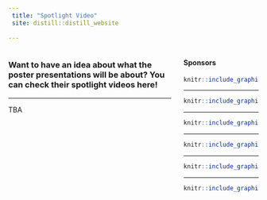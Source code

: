 ```yaml
---
 title: "Spotlight Video"
 site: distill::distill_website
 
---
```




<div style="width: 30%; float: right;">



#### Sponsors


```r
knitr::include_graphics("imgs/ut2.png")
```

-----


```r
knitr::include_graphics("imgs/rub.png")
```

-----

```r
knitr::include_graphics("imgs/uga2.png")
```

-----

```r
knitr::include_graphics("imgs/cnrs.png")
```

-----


```r
knitr::include_graphics("imgs/region.png")
```


-----


```r
knitr::include_graphics("imgs/c_air.png")
```


</div>


 
<div style="width: 65%; float: left;">

### Want to have an idea about what the poster presentations will be about? You can check their spotlight videos here!

-----

TBA

<!-- ### 01: Fujinaka	Ayano -->
<!-- #### Segmentation of intervertebral disks from videofluorography based on CNN, multi-channelization, and feature selection -->

<!-- This research contains sensitive information on hospitalised patients. Therefore, we cannot make public the data on the website. -->
<!-- Here at the website, we can download the password-protected zip files with the Spotlight video and slides. -->
<!-- For more information and access to the password, please contact Fujinaka Ayano by [e-mail](mailto:s1830149@s.tsukuba.ac.jp). -->

<!-- We appreciate your understanding. -->


<!-- <div style="width: 49%; float: left">  -->

<!-- - Video -->

<!-- [![Spotlight video](videos/Fujinaka/Spotlight_slides.png)](videos/Fujinaka/spotlight_video.zip "Fujinaka") -->

<!-- ----- -->

<!-- </div> -->

<!-- - Slides -->

<!-- <div style="width: 49%; float: right">  -->

<!-- [![Spotlight slides](videos/Fujinaka/Spotlight_slides.png)](videos/Fujinaka/splotlight_slides.zip "Fujinaka") -->

<!-- ----- -->

<!-- </div> -->

<!-- ----- -->

<!-- ----- -->

<!-- ### 02: Guoqing Hao -->
<!-- #### Image Harmonization With Attention- based Deep Feature Modulation. -->



<!-- <div style="width: 49%; float: left">  -->

<!-- - Video -->

<!-- [![Spotlight video](videos/Hao/Spotlight_slides.png)](videos/Hao/UGA_UT_hao_spotlight.mp4 "Hao") -->

<!-- ----- -->

<!-- </div> -->

<!-- <div style="width: 49%; float: right">  -->

<!-- - Slides -->

<!-- [![Spotlight slides](videos/Hao/Spotlight_slides.png)](videos/Hao/UGA_UT_hao_spotlight.pdf "Hao") -->

<!-- ----- -->

<!-- </div> -->

<!-- ----- -->

<!-- ----- -->

<!-- ### 03: Rita Suzana -->
<!-- #### Image Harmonization With Attention- based Deep Feature Modulation. -->


<!-- <div style="width: 49%; float: left">  -->

<!-- - Video -->

<!-- [![Spotlight video](videos/suzana/Spotlight_slides.png)](videos/suzana/suzana_spotlight_slides.mp4 "suzana") -->

<!-- ----- -->

<!-- </div> -->

<!-- - Slides -->

<!-- <div style="width: 49%; float: right">  -->

<!-- [![Spotlight slides](videos/suzana/Spotlight_slides.png)](videos/suzana/suzana_spotlight_slides.pdf "suzana") -->

<!-- ----- -->

<!-- </div> -->




<!-- ### 04: Masanori Muroi -->
<!-- #### Fingerspelling Recognition with Two-Steps Cascade Process of Spotting and Classification -->

<!-- <div style="width: 49%; float: left">  -->

<!-- - Video -->

<!-- [![Spotlight video](videos/PosterKit_Muroi/Spotlight_slides.png)](videos/PosterKit_Muroi/SpotlightVideo_Muroi.mp4 "PosterKit_Muroi") -->

<!-- ----- -->

<!-- </div> -->

<!-- - Poster -->

<!-- <div style="width: 49%; float: right">  -->

<!-- [![Spotlight slides](videos/PosterKit_Muroi/Spotlight_slides.png)](videos/PosterKit_Muroi/SpotlightSlide_Muroi.pptx "PosterKit_Muroi") -->

<!-- ----- -->

<!-- </div> -->

<!-- ### 05: Yifan He -->
<!-- #### Parameter Evolution Self-Adaptive Strategy -->

<!-- <div style="width: 49%; float: left">  -->

<!-- - Video -->

<!-- [![Spotlight video](videos/yifan/Spotlight_slides.png)](videos/yifan/Yifan He.mp4 "Yifan") -->

<!-- ----- -->

<!-- </div> -->

<!-- - Slides -->

<!-- <div style="width: 49%; float: right">  -->

<!-- [![Spotlight video](videos/yifan/Spotlight_slides.png)](videos/yifan/Yifan He.pdf "Yifan") -->

<!-- ----- -->
<!-- </div> -->

<!-- ### 06: Yue Qiu -->
<!-- #### Multi-View Visual Question Answering with Active Viewpoint Selection -->

<!-- <div style="width: 49%; float: left">  -->

<!-- - Video -->

<!-- [![Spotlight video](videos/qiuyue/Spotlight_slides.png)](videos/qiuyue/multiview VQA_qiuyue_tsukuba_2020.mp4 "Qiu") -->

<!-- ----- -->

<!-- </div> -->

<!-- - Slides -->

<!-- <div style="width: 49%; float: right">  -->

<!-- [![Spotlight video](videos/qiuyue/Spotlight_slides.png)](videos/qiuyue/multiview VQA_qiuyue_tsukuba_2020_spotlight.pdf "Qiu") -->

<!-- ----- -->

<!-- </div> -->

<!-- ### 07: Naoya Sogi -->
<!-- #### Metric learning method for subspace-based image-set recognition -->

<!-- <div style="width: 49%; float: left">  -->

<!-- - Video -->

<!-- [![Spotlight video](videos/07_Naoya Sogi/Spotlight_slides.png)](videos/07_Naoya Sogi/sogi_spotlight.mp4 "Sogi") -->

<!-- ----- -->

<!-- </div> -->

<!-- - Slides -->

<!-- <div style="width: 49%; float: right">  -->

<!-- [![Spotlight slides](videos/07_Naoya Sogi/Spotlight_slides.png)](videos/07_Naoya Sogi/sogi_spotlight.pdf "Sogi") -->

<!-- ----- -->

<!-- </div> -->

<!-- ----- -->


<!-- ### 08: Shimomoto Erica	 -->
<!-- #### Text classification based on the word subspace representation. -->


<!-- <div style="width: 49%; float: left">  -->

<!-- - Video -->

<!-- [![Spotlight video](videos/Erica/Spotlight_slides.png)](videos/Erica/spotlightvideo.mp4 "Erica") -->

<!-- ----- -->

<!-- </div> -->

<!-- <div style="width: 49%; float: right">  -->

<!-- - Slides -->

<!-- [![Spotlight slides](videos/Erica/Spotlight_slides.png)](videos/Erica/spotlight_slides.pdf "Erica") -->

<!-- ----- -->

<!-- </div> -->

<!-- ----- -->

<!-- ----- -->

<!-- ### 09: Souza	Lincon	 -->
<!-- #### An Interface between Grassmann manifolds and vector spaces -->


<!-- <div style="width: 49%; float: left">  -->

<!-- - Video -->

<!-- [![Spotlight video](videos/Lincon/spotlight_slides_02.png)](videos/Lincon/spotlight_video_02.mp4 "Lincon") -->

<!-- ----- -->

<!-- </div> -->

<!-- <div style="width: 49%; float: right">  -->

<!-- - Slides -->

<!-- [![Spotlight slides](videos/Lincon/spotlight_slides_02.png)](videos/Lincon/spotlight_slides_02.pdf "Lincon") -->

<!-- ----- -->

<!-- </div> -->

<!-- ----- -->

<!-- ### 10: Mohamad Jouni -->
<!-- #### Feature Extraction of Multimodal Images Based on Tensor Decomposition and Mathematical Morphology -->


<!-- <div style="width: 49%; float: left">  -->

<!-- - Video -->

<!-- [![Spotlight video](videos/jouni/spotlight_slide.png)](videos/jouni/spotlight_video.mp4 "jouni") -->

<!-- ----- -->

<!-- </div> -->

<!-- <div style="width: 49%; float: right">  -->

<!-- - Slides -->

<!-- [![Spotlight slides](videos/jouni/spotlight_slide.png)](videos/jouni/spotlight_slide.pdf "jouni") -->

<!-- ----- -->

</div>

</div>